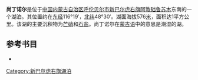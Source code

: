 '''尚丁诺尔'''是位于[[中国|中国]][[内蒙古自治区|内蒙古自治区]][[呼伦贝尔市|呼伦贝尔市]][[新巴尔虎右旗|新巴尔虎右旗]][[阿敦础鲁苏木|阿敦础鲁苏木]]东南的一个湖泊。其位置约在[[东经|东经]]116°19′，[[北纬|北纬]]48°30′。湖面海拔576[[米_(單位)|米]]，面积达1平方公里。该湖的主要沉积物为[[芒硝|芒硝]]和[[石盐|石盐]]。尚丁诺尔在[[蒙古语|蒙古语]]中的意思是潮湿的湖。
== 参考书目 ==
*{{cite book|author=牧寒 |title=《内蒙古湖泊》 |year=2003 |publisher=内蒙古人民出版社 |isbn=9787204039883  }}
{{模板:呼伦贝尔市湖泊}}
{{内蒙古小作品}}

[[Category:新巴尔虎右旗湖泊|Category:新巴尔虎右旗湖泊]]